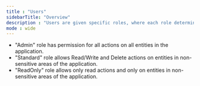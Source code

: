 ---
title : "Users"
sidebarTitle: "Overview"
description : "Users are given specific roles, where each role determines the user's permissions within the application. Those roles are as follows:"
mode : wide
---

- "Admin" role has permission for all actions on all entities in the application.
-  "Standard" role allows Read/Write and Delete actions on entities in non-sensitive areas of the application.
- "ReadOnly" role allows only read actions and only on entities in non-sensitive areas of the application.